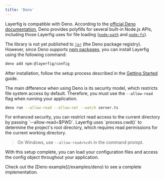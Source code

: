 ```yaml
---
title: 'Deno'
---
```



Layerfig is compatible with Deno. According to the [official Deno documentation](https://docs.deno.com/runtime/reference/node_apis/), Deno provides polyfills for several built-in Node.js APIs, including those Layerfig uses for file loading ([`node:path`](https://docs.deno.com/runtime/reference/node_apis/#node%3Apath) and [`node:fs`](https://docs.deno.com/runtime/reference/node_apis/#node%3Afs)).

The library is not yet published to [`jsr`](https://jsr.io) (the Deno package registry). However, since Deno supports [npm packages](https://docs.deno.com/runtime/fundamentals/node/), you can install Layerfig using the following command:

```bash
deno add npm:@layerfig/config
```

After installation, follow the setup process described in the [Getting Started](/getting-started) guide.

The main difference when using Deno is its security model, which restricts file system access by default. Therefore, you must use the `--allow-read` flag when running your application.

```bash
deno run --allow-read --allow-net --watch server.ts
```

<Aside>
  For enhanced security, you can restrict read access to the current directory by passing `--allow-read=$PWD`. Layerfig uses `process.cwd()` to determine the project's root directory, which requires read permissions for the current working directory.

  > On Windows, use `--allow-read=%cd%` in the command prompt.
</Aside>

With this setup complete, you can load your configuration files and access the config object throughout your application.

<Aside type="tip">
  Check out the [Deno example](/examples/deno) to see a complete implementation.
</Aside>
